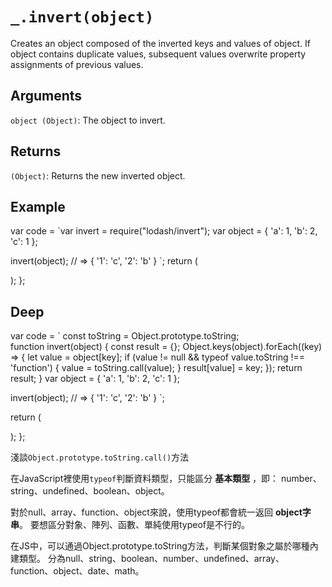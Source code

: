 # `_.invert(object)`

Creates an object composed of the inverted keys and values of object. If object contains duplicate values, subsequent values overwrite property assignments of previous values.

## Arguments

`object (Object)`: The object to invert. 

## Returns

`(Object)`: Returns the new inverted object.

## Example


  var code = `var invert = require("lodash/invert");
var object = { 'a': 1, 'b': 2, 'c': 1 };
 
invert(object);
// => { '1': 'c', '2': 'b' }
`;
  return (
    <div>
      <Embed source={code} />
    </div>
  );
};

<Demo />

## Deep

  var code = `
const toString = Object.prototype.toString;  
function invert(object) {
    const result = {};
    Object.keys(object).forEach((key) => {
        let value = object[key];
        if (value != null && typeof value.toString !== 'function') {
            value = toString.call(value);
        }
        result[value] = key;
    });
    return result;
}
var object = { 'a': 1, 'b': 2, 'c': 1 };
 
invert(object);
// => { '1': 'c', '2': 'b' }
`;

return (

<div>
  <Embed source={code} />
</div>
); 
};

<DeepDemo />



淺談`Object.prototype.toString.call()`方法

在JavaScript裡使用`typeof`判斷資料類型，只能區分 **基本類型** ，即：
number、string、undefined、boolean、object。

對於null、array、function、object來說，使用typeof都會統一返回 **object字串**。
要想區分對象、陣列、函數、單純使用typeof是不行的。

在JS中，可以通過Object.prototype.toString方法，判斷某個對象之屬於哪種內建類型。
分為null、string、boolean、number、undefined、array、function、object、date、math。